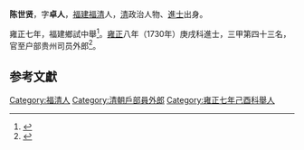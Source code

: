 '''陈世贤'''，字'''卓人'''，[[福建|福建]][[福清|福清]]人，[[清|清]]政治人物、[[進士|進士]]出身。

雍正七年，福建鄉試中舉<ref>{{cite book|author1=福州市地方志编纂委员会|editor=（清）徐景熹主修|title=福州府志 中|date=2001年7月|publisher=福州：海风出版社|isbn=7-80597-361-X|pages=709|accessdate=2016-11-09}}</ref>。[[雍正|雍正]]八年（1730年）庚戌科進士，三甲第四十三名，官至户部贵州司员外郎<ref>{{cite book|author1=陈及霖|title=福建陈氏人物志|date=2013年1月|publisher=厦门：厦门大学出版社|isbn=978-7-5615-4249-1|pages=137|accessdate=2016-11-10}}</ref>。

==参考文獻==
{{Reflist}}
{{清朝人物小作品}}
{{雍正八年庚戌科殿試金榜}}
[[Category:福清人|Category:福清人]]
[[Category:清朝戶部員外郎|Category:清朝戶部員外郎]]
[[Category:雍正七年己酉科舉人|Category:雍正七年己酉科舉人]]